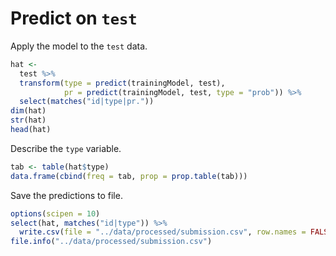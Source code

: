 # Predict on `test`

Apply the model to the `test` data.

```r
hat <-
  test %>%
  transform(type = predict(trainingModel, test),
            pr = predict(trainingModel, test, type = "prob")) %>%
  select(matches("id|type|pr."))
dim(hat)
str(hat)
head(hat)
```

Describe the `type` variable.

```r
tab <- table(hat$type)
data.frame(cbind(freq = tab, prop = prop.table(tab)))
```

Save the predictions to file.

```r
options(scipen = 10)
select(hat, matches("id|type")) %>%
  write.csv(file = "../data/processed/submission.csv", row.names = FALSE, quote = FALSE)
file.info("../data/processed/submission.csv")
```
